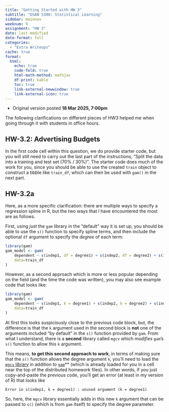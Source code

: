 ```yaml
---
title: "Getting Started with HW 3"
subtitle: "DSAN 5300: Statistical Learning"
sidebar: mainnav
weeknum: 9
assignment: "HW 3"
date: last-modified
date-format: full
categories:
  - "Extra Writeups"
cache: true
format:
  html:
    echo: true
    code-fold: true
    html-math-method: mathjax
    df-print: kable
    toc: true
    link-external-newwindow: true
    link-external-icon: true
---
```


::: {.callout-note title="Update Log" collapse="false" icon="false"}

* Original version posted **18 Mar 2025, 7:00pm**

:::

The following clarifications on different pieces of HW3 helped me when going through it with students in office hours.

## HW-3.2: Advertising Budgets

In the first code cell within this question, we do provide starter code, but you will still need to carry out the last part of the instructions, "Split the data into a training and test set (70% / 30%)". The starter code does much of the work for you, since you should be able to use the created `train` object to construct a tibble like `train_df`, which can then be used with `gam()` in the next part.

## HW-3.2a

Here, as a more specific clarification: there are multiple ways to specify a regression spline in R, but the two ways that I have encountered the most are as follows.

First, using *just* the `gam` library in the "default" way it is set up, you should be able to use the `s()` function to specify spline terms, and then include the optional `df` argument to specify the *degree* of each term:

``` .r
library(gam)
gam_model <- gam(
    dependent ~ s(indep1, df = degree1) + s(indep2, df = degree2) + s(indep3, df = degree3),
    data=train_df
)
```

However, as a second approach which is more or less popular depending on the field (and the time the code was written), you may also see example code that looks like:

``` .r
library(gam)
gam_model <- gam(
    dependent ~ s(indep1, k = degree1) + s(indep2, k = degree2) + s(indep3, k = degree3),
    data=train_df
)
```

At first this looks suspiciously close to the previous code block, but, the difference is that the `k` argument used in the second block is **not** one of the arguments included "by default" in the `s()` function provided by `gam`. From what I understand, there is a **second** library called `mgcv` which *modifies* `gam`'s `s()` function to allow this `k` argument.

This means, **to get this second approach to work**, in terms of making sure that the `s()` function allows the degree argument `k`, you'll need to load the [`mgcv` library](https://www.maths.ed.ac.uk/~swood34/mgcv/) in addition to [`gam`](https://cran.r-project.org/web/packages/gam/gam.pdf)** (which is already loaded for you in a cell near the top of the distributed homework files). In other words, if you just copy-and-paste the previous code, you'll get an error (at least in my version of R) that looks like

```
Error in s(indep1, k = degree1) : unused argument (k = degree1)
```

So, here, the `mgcv` library essentially adds in this new `k` argument that can be passed to `s()` (which is from `gam` itself) to specify the degree parameter.
